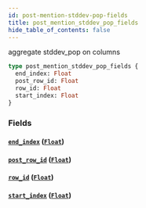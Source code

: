 ```yaml
---
id: post-mention-stddev-pop-fields
title: post_mention_stddev_pop_fields
hide_table_of_contents: false
---
```


aggregate stddev_pop on columns

```graphql
type post_mention_stddev_pop_fields {
  end_index: Float
  post_row_id: Float
  row_id: Float
  start_index: Float
}
```

### Fields

#### [`end_index`](#) ([`Float`](../scalars/float))

#### [`post_row_id`](#) ([`Float`](../scalars/float))

#### [`row_id`](#) ([`Float`](../scalars/float))

#### [`start_index`](#) ([`Float`](../scalars/float))

